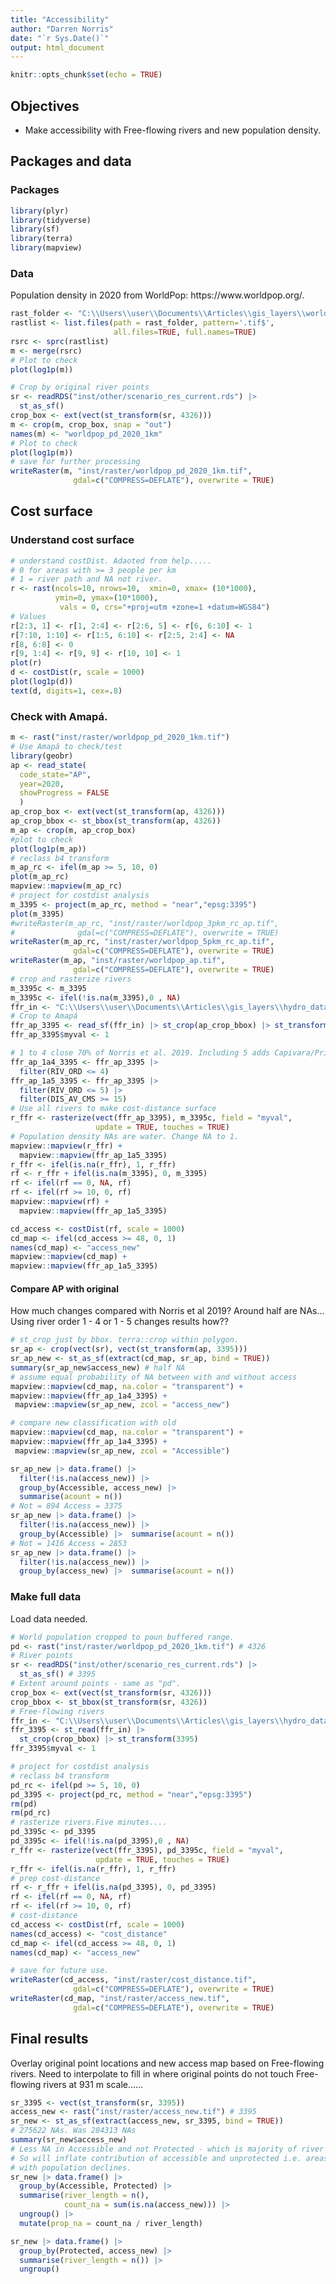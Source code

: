 ```yaml
---
title: "Accessibility"
author: "Darren Norris"
date: "`r Sys.Date()`"
output: html_document
---
```


```r
knitr::opts_chunk$set(echo = TRUE)
```

## Objectives

 - Make accessibility with Free-flowing rivers and new population density.
 
## Packages and data

### Packages
```r
library(plyr)
library(tidyverse)
library(sf)
library(terra)
library(mapview)
```

### Data
Population density in 2020 from WorldPop: https://www.worldpop.org/.
```r
rast_folder <- "C:\\Users\\user\\Documents\\Articles\\gis_layers\\world_pop"
rastlist <- list.files(path = rast_folder, pattern='.tif$', 
                       all.files=TRUE, full.names=TRUE)
rsrc <- sprc(rastlist)
m <- merge(rsrc)
# Plot to check
plot(log1p(m))

# Crop by original river points
sr <- readRDS("inst/other/scenario_res_current.rds") |> 
  st_as_sf()
crop_box <- ext(vect(st_transform(sr, 4326)))
m <- crop(m, crop_box, snap = "out")
names(m) <- "worldpop_pd_2020_1km"
# Plot to check
plot(log1p(m))
# save for further processing
writeRaster(m, "inst/raster/worldpop_pd_2020_1km.tif", 
              gdal=c("COMPRESS=DEFLATE"), overwrite = TRUE)
```

## Cost surface

### Understand cost surface

```r
# understand costDist. Adaoted from help.....
# 0 for areas with >= 3 people per km
# 1 = river path and NA not river.
r <- rast(ncols=10, nrows=10,  xmin=0, xmax= (10*1000), 
          ymin=0, ymax=(10*1000), 
		   vals = 0, crs="+proj=utm +zone=1 +datum=WGS84")
# Values
r[2:3, 1] <- r[1, 2:4] <- r[2:6, 5] <- r[6, 6:10] <- 1
r[7:10, 1:10] <- r[1:5, 6:10] <- r[2:5, 2:4] <- NA
r[8, 6:8] <- 0
r[9, 1:4] <- r[9, 9] <- r[10, 10] <- 1
plot(r)
d <- costDist(r, scale = 1000)
plot(log1p(d))
text(d, digits=1, cex=.8)

```

### Check with Amapá.
```r
m <- rast("inst/raster/worldpop_pd_2020_1km.tif")
# Use Amapá to check/test
library(geobr)
ap <- read_state(
  code_state="AP",
  year=2020,
  showProgress = FALSE
  )
ap_crop_box <- ext(vect(st_transform(ap, 4326)))
ap_crop_bbox <- st_bbox(st_transform(ap, 4326))
m_ap <- crop(m, ap_crop_box)
#plot to check
plot(log1p(m_ap))
# reclass b4 transform
m_ap_rc <- ifel(m_ap >= 5, 10, 0)
plot(m_ap_rc)
mapview::mapview(m_ap_rc)
# project for costdist analysis
m_3395 <- project(m_ap_rc, method = "near","epsg:3395")
plot(m_3395)
#writeRaster(m_ap_rc, "inst/raster/worldpop_3pkm_rc_ap.tif", 
#              gdal=c("COMPRESS=DEFLATE"), overwrite = TRUE)
writeRaster(m_ap_rc, "inst/raster/worldpop_5pkm_rc_ap.tif", 
              gdal=c("COMPRESS=DEFLATE"), overwrite = TRUE)
writeRaster(m_ap, "inst/raster/worldpop_ap.tif", 
              gdal=c("COMPRESS=DEFLATE"), overwrite = TRUE)
# crop and rasterize rivers
m_3395c <- m_3395
m_3395c <- ifel(!is.na(m_3395),0 , NA)
ffr_in <- "C:\\Users\\user\\Documents\\Articles\\gis_layers\\hydro_data\\sa_FFR_river_v1\\sa_FFR_river_v1.shp"
# Crop to Amapá
ffr_ap_3395 <- read_sf(ffr_in) |> st_crop(ap_crop_bbox) |> st_transform(3395)
ffr_ap_3395$myval <- 1

# 1 to 4 close 70% of Norris et al. 2019. Including 5 adds Capivara/Primeiro Braco
ffr_ap_1a4_3395 <- ffr_ap_3395 |> 
  filter(RIV_ORD <= 4) 
ffr_ap_1a5_3395 <- ffr_ap_3395 |> 
  filter(RIV_ORD <= 5) |> 
  filter(DIS_AV_CMS >= 15)
# Use all rivers to make cost-distance surface
r_ffr <- rasterize(vect(ffr_ap_3395), m_3395c, field = "myval", 
                   update = TRUE, touches = TRUE)
# Population density NAs are water. Change NA to 1.
mapview::mapview(r_ffr) + 
  mapview::mapview(ffr_ap_1a5_3395)
r_ffr <- ifel(is.na(r_ffr), 1, r_ffr)
rf <- r_ffr + ifel(is.na(m_3395), 0, m_3395)
rf <- ifel(rf == 0, NA, rf)
rf <- ifel(rf >= 10, 0, rf)
mapview::mapview(rf) + 
  mapview::mapview(ffr_ap_1a5_3395)

cd_access <- costDist(rf, scale = 1000)
cd_map <- ifel(cd_access >= 48, 0, 1)
names(cd_map) <- "access_new"
mapview::mapview(cd_map) +
mapview::mapview(ffr_ap_1a5_3395)

```

#### Compare AP with original

How much changes compared with Norris et al 2019? Around half are NAs...
Using river order 1 - 4 or 1 - 5 changes results how??

```r
# st_crop just by bbox. terra::crop within polygon.
sr_ap <- crop(vect(sr), vect(st_transform(ap, 3395)))
sr_ap_new <- st_as_sf(extract(cd_map, sr_ap, bind = TRUE))
summary(sr_ap_new$access_new) # half NA
# assume equal probability of NA between with and without access
mapview::mapview(cd_map, na.color = "transparent") +
mapview::mapview(ffr_ap_1a4_3395) + 
 mapview::mapview(sr_ap_new, zcol = "access_new") 

# compare new classification with old
mapview::mapview(cd_map, na.color = "transparent") +
mapview::mapview(ffr_ap_1a4_3395) + 
 mapview::mapview(sr_ap_new, zcol = "Accessible") 

sr_ap_new |> data.frame() |> 
  filter(!is.na(access_new)) |> 
  group_by(Accessible, access_new) |> 
  summarise(acount = n())
# Not = 894 Access = 3375
sr_ap_new |> data.frame() |> 
  filter(!is.na(access_new)) |> 
  group_by(Accessible) |>  summarise(acount = n())
# Not = 1416 Access = 2853
sr_ap_new |> data.frame() |> 
  filter(!is.na(access_new)) |> 
  group_by(access_new) |>  summarise(acount = n())
```


### Make full data
Load data needed.
```r
# World population cropped to poun buffered range.
pd <- rast("inst/raster/worldpop_pd_2020_1km.tif") # 4326
# River points
sr <- readRDS("inst/other/scenario_res_current.rds") |> 
  st_as_sf() # 3395
# Extent around points - same as "pd".
crop_box <- ext(vect(st_transform(sr, 4326)))
crop_bbox <- st_bbox(st_transform(sr, 4326))
# Free-flowing rivers
ffr_in <- "C:\\Users\\user\\Documents\\Articles\\gis_layers\\hydro_data\\sa_FFR_river_v1\\sa_FFR_river_v1.shp"
ffr_3395 <- st_read(ffr_in) |> 
  st_crop(crop_bbox) |> st_transform(3395)
ffr_3395$myval <- 1
```


```r
# project for costdist analysis
# reclass b4 transform
pd_rc <- ifel(pd >= 5, 10, 0)
pd_3395 <- project(pd_rc, method = "near","epsg:3395")
rm(pd)
rm(pd_rc)
# rasterize rivers.Five minutes....
pd_3395c <- pd_3395
pd_3395c <- ifel(!is.na(pd_3395),0 , NA)
r_ffr <- rasterize(vect(ffr_3395), pd_3395c, field = "myval", 
                   update = TRUE, touches = TRUE)
r_ffr <- ifel(is.na(r_ffr), 1, r_ffr)
# prep cost-distance
rf <- r_ffr + ifel(is.na(pd_3395), 0, pd_3395)
rf <- ifel(rf == 0, NA, rf)
rf <- ifel(rf >= 10, 0, rf) 
# cost-distance
cd_access <- costDist(rf, scale = 1000)
names(cd_access) <- "cost_distance"
cd_map <- ifel(cd_access >= 48, 0, 1)
names(cd_map) <- "access_new"

# save for future use.
writeRaster(cd_access, "inst/raster/cost_distance.tif", 
              gdal=c("COMPRESS=DEFLATE"), overwrite = TRUE)
writeRaster(cd_map, "inst/raster/access_new.tif", 
              gdal=c("COMPRESS=DEFLATE"), overwrite = TRUE)
```

## Final results

Overlay original point locations and new access map based on Free-flowing rivers.
Need to interpolate to fill in where original points do not touch 
Free-flowing rivers at 931 m scale......

```r
sr_3395 <- vect(st_transform(sr, 3395))
access_new <- rast("inst/raster/access_new.tif") # 3395
sr_new <- st_as_sf(extract(access_new, sr_3395, bind = TRUE))
# 275622 NAs. Was 284313 NAs
summary(sr_new$access_new)
# Less NA in Accessible and not Protected - which is majority of river lengths.
# So will inflate contribution of accessible and unprotected i.e. areas 
# with population declines.
sr_new |> data.frame() |> 
  group_by(Accessible, Protected) |> 
  summarise(river_length = n(), 
            count_na = sum(is.na(access_new))) |> 
  ungroup() |> 
  mutate(prop_na = count_na / river_length)

sr_new |> data.frame() |> 
  group_by(Protected, access_new) |> 
  summarise(river_length = n()) |> 
  ungroup()
```


